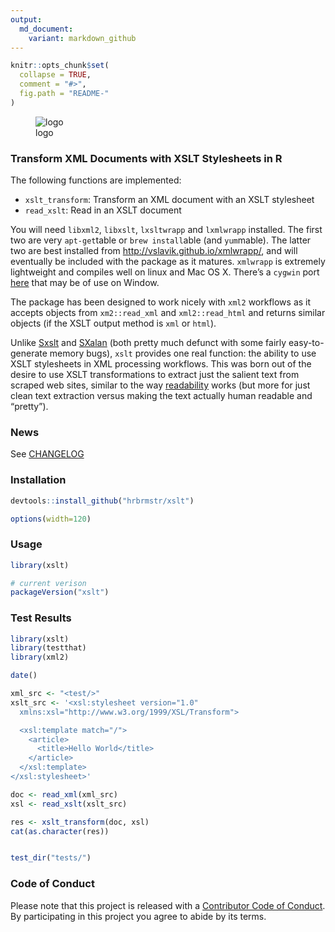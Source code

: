 ```yaml
---
output:
  md_document:
    variant: markdown_github
---
```


<!-- README.md is generated from README.Rmd. Please edit that file -->

```r
knitr::opts_chunk$set(
  collapse = TRUE,
  comment = "#>",
  fig.path = "README-"
)
```
![logo](logo.png)

### Transform XML Documents with XSLT Stylesheets in R

The following functions are implemented:

- `xslt_transform`: Transform an XML document with an XSLT stylesheet
- `read_xslt`: Read in an XSLT document

You will need `libxml2`, `libxslt`, `lxsltwrapp` and `lxmlwrapp` installed. The first two are very `apt-get`table or `brew install`able (and `yum`mable). The latter two are best installed from [http://vslavik.github.io/xmlwrapp/](http://vslavik.github.io/xmlwrapp/), and will eventually be included with the package as it matures. `xmlwrapp` is extremely lightweight and compiles well on linux and Mac OS X. There's a `cygwin` port [here](https://github.com/fd00/yacp/tree/master/xmlwrapp) that may be of use on Window.

The package has been designed to work nicely with `xml2` workflows as it accepts objects from `xm2::read_xml` and `xml2::read_html` and returns similar objects (if the XSLT output method is `xml` or `html`).

Unlike [Sxslt](http://www.omegahat.org/Sxslt/) and [SXalan](http://www.omegahat.org/SXalan/) (both pretty much defunct with some fairly easy-to-generate memory bugs), `xslt` provides one real function: the ability to use XSLT stylesheets in XML processing workflows. This was born out of the desire to use XSLT transformations to extract just the salient text from scraped web sites, similar to the way [readability](https://github.com/masukomi/ar90-readability) works (but more for just clean text extraction versus making the text actually human readable and "pretty").

### News

See [CHANGELOG](CHANGELOG.md)

### Installation

```r
devtools::install_github("hrbrmstr/xslt")
```

```r
options(width=120)
```

### Usage

```r
library(xslt)

# current verison
packageVersion("xslt")

```

### Test Results

```r
library(xslt)
library(testthat)
library(xml2)

date()

xml_src <- "<test/>"
xslt_src <- '<xsl:stylesheet version="1.0"
  xmlns:xsl="http://www.w3.org/1999/XSL/Transform">

  <xsl:template match="/">
    <article>
      <title>Hello World</title>
    </article>
  </xsl:template>
</xsl:stylesheet>'

doc <- read_xml(xml_src)
xsl <- read_xslt(xslt_src)

res <- xslt_transform(doc, xsl)
cat(as.character(res))


test_dir("tests/")
```

### Code of Conduct

Please note that this project is released with a [Contributor Code of Conduct](CONDUCT.md). 
By participating in this project you agree to abide by its terms.
